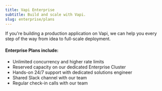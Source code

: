 ```yaml
---
title: Vapi Enterprise
subtitle: Build and scale with Vapi.
slug: enterprise/plans
---
```



If you're building a production application on Vapi, we can help you every step of the way from idea to full-scale deployment.

#### Enterprise Plans include:

- Unlimited concurrency and higher rate limits
- Reserved capacity on our dedicated Enterprise Cluster
- Hands-on 24/7 support with dedicated solutions engineer
- Shared Slack channel with our team
- Regular check-in calls with our team